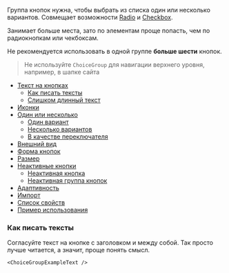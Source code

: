 

Группа кнопок нужна, чтобы выбрать из списка один или несколько вариантов.
Совмещает возможности [Radio](##LIBS.STAND|stand:uikit-components-radio-stable) и
[Checkbox](##LIBS.STAND|stand:uikit-components-checkbox-stable).

Занимает больше места, зато по элементам проще попасть, чем по радиокнопкам
или чекбоксам.

Не рекомендуется использовать в одной группе **больше шести** кнопок.

> Не используйте `ChoiceGroup` для навигации верхнего уровня, например, в шапке сайта

<MdxMenu>

- [Текст на кнопках](##LIBS.STAND.DEV|stand:uikit-components-choicegroup-stable|hash:текст-на-кнопках)
  - [Как писать тексты](#как-писать-тексты)
  - [Слишком длинный текст](##LIBS.STAND.DEV|stand:uikit-components-choicegroup-stable|hash:слишком-длинный-текст)
- [Иконки](##LIBS.STAND.DEV|stand:uikit-components-choicegroup-stable|hash:иконки)
- [Один или несколько](##LIBS.STAND.DEV|stand:uikit-components-choicegroup-stable|hash:один-или-несколько)
  - [Один вариант](##LIBS.STAND.DEV|stand:uikit-components-choicegroup-stable|hash:один-вариант)
  - [Несколько вариантов](##LIBS.STAND.DEV|stand:uikit-components-choicegroup-stable|hash:несколько-вариантов)
  - [В качестве переключателя](##LIBS.STAND.DEV|stand:uikit-components-choicegroup-stable|hash:в-качестве-переключателя)
- [Внешний вид](##LIBS.STAND.DEV|stand:uikit-components-choicegroup-stable|hash:внешний-вид)
- [Форма кнопок](##LIBS.STAND.DEV|stand:uikit-components-choicegroup-stable|hash:форма-кнопок)
- [Размер](##LIBS.STAND.DEV|stand:uikit-components-choicegroup-stable|hash:размер)
- [Неактивные кнопки](##LIBS.STAND.DEV|stand:uikit-components-choicegroup-stable|hash:неактивные-кнопки)
  - [Неактивная кнопка](##LIBS.STAND.DEV|stand:uikit-components-choicegroup-stable|hash:неактивная-кнопка)
  - [Неактивная группа кнопок](##LIBS.STAND.DEV|stand:uikit-components-choicegroup-stable|hash:неактивная-группа-кнопок)
- [Адаптивность](##LIBS.STAND.DEV|stand:uikit-components-choicegroup-stable|hash:адаптивность)
- [Импорт](##LIBS.STAND.DEV|stand:uikit-components-choicegroup-stable|hash:импорт)
- [Список свойств](##LIBS.STAND.DEV|stand:uikit-components-choicegroup-stable|hash:свойства)
- [Пример использования](##LIBS.STAND.DEV|stand:uikit-components-choicegroup-stable|hash:пример)

</MdxMenu>

### Как писать тексты

Согласуйте текст на кнопке с заголовком и между собой. Так просто лучше читается, а значит, проще понять смысл.

`<ChoiceGroupExampleText />`
